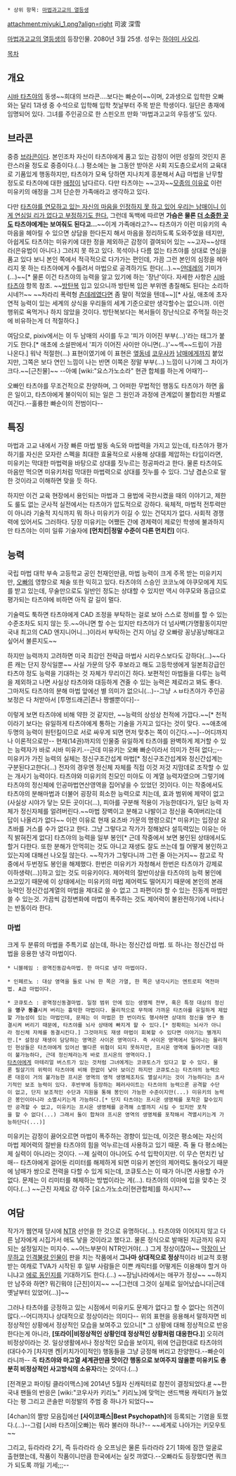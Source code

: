  * 상위 항목: [[마법과고교의 열등생]]
attachment:miyuki_1.png?align=right
司波 深雪

[[마법과고교의 열등생]]의 등장인물. 2080년 3월 25생. 성우는 [[하야미 사오리]].

[[목차]]
== 개요 ==
[[시바 타츠야]]의 동생~~희대의 브라콘....보다는 빠순이~~이며, 2과생으로 입학한 오빠와는 달리 1과생 중 수석으로 입학해 입학 첫날부터 주목 받은 학생이다. 일단은 총재에 임명되어 있다. 그녀를 주인공으로 한 스핀오프 만화 '마법과고교의 우등생'도 있다. 

== 브라콘 ==
중증 [[브라더 콤플렉스|브라콘]]이다. 본인조차 자신이 타츠야에게 품고 있는 감정이 어떤 성질의 것인지 혼란스러울 정도로 중증이다.(…) 평소에는 늘 그동안 받아온 사회 지도층으로서의 교육대로 기품있게 행동하지만, 타츠야가 모욕 당하면 지나치게 흥분해서 A급 마법을 난무할 정도로 타츠야에 대한 [[얀데레|애정]]이 남다르다. 다만 타츠야는 ~~고자~~[[무감정|모종의 이유]]로 이런 미유키의 애정을 그저 단순한 가족애라고 생각하고 있다.

다만 [[인지부조화|타츠야를 연모하고 있는 자신의 마음을 인정하지 못 하고 있어 우리는 남매이니 이게 연심일 리가 없다고 부정하기도 한다.]] 그런데 독백에 따르면 '''가슴은 물론 [[보지|더 소중한 곳]]도 타츠야에게는 보여줘도 된다고…'''~~이게 가족애라고?~~ 타츠야가 이런 미유키의 속마음을 헤아릴 수 있으면 상담을 한다든지 해서 마음을 정리하도록 도와주었을 테지만, 아쉽게도 타츠야는 미유키에 대한 정을 제외하곤 감정이 결여되어 있는 ~~고자~~상태라(은유법이 아니다.) 그러지 못 하고 있다. 목석이나 다름 없는 타츠야를 상대로 연심을 품고 있다 보니 본인 쪽에서 적극적으로 다가가는 편인데, 가끔 그런 본인의 심정을 헤아리지 못 하는 타츠야에게 수틀려서 마법으로 공격하기도 한다(…).~~[[얀데레]]의 기미가(…)~~[* 물론 이건 타츠야의 능력을 알고 있기에 하는 '장난'이다. 자세한 사항은 [[시바 타츠야]] 항목 참조. ~~[[방탄복]] 입고 있으니까 방탄복 입은 부위엔 총질해도 된다는 소리하시네?!~~ ~~차라리 폭력형 [[츤데레]]였다면 좀 말이 적었을 텐데~~][* 사실, 애초에 초자연적 능력이 있는 세계의 상식을 우리들의 세계 기준으로만 생각할수는 없으니까. 이런 행위로 욕먹거나 하지 않았을 것이다. 방탄복보다는 복서들이 장난식으로 주먹질 하는것에 비유하는게 더 적절하다.]

여담으로, pixiv에서는 이 두 남매의 사이를 두고 '피가 이어진 부부(…)'라는 태그가 붙기도 한다.[* 애초에 소설판에서 '피가 이어진 사이만 아니면(...)'~~섹~~드립이 가끔 나온다.] 워낙 적절한(…) 표현이였기에 이 표현은 [[내여귀|옆동네]] [[코우사카 쿄우스케|코우사카]] [[코우사카 키리노|남매]]에게까지 붙었지만, 그쪽은 보다 연인 느낌이 나는 반면 이쪽은 정말 부부(…) 느낌이 나기에 그 차이가 크다.~~[근친물]~~ --아예 [wiki:"요스가노소라" 현관 합체를 하는게 어때?]--

오빠인 타츠야를 무조건적으로 찬양하며, 그 어떠한 무법적인 행동도 타츠야가 하면 옳은 일이고, 타츠야에게 불이익이 되는 일은 그 원인과 과정에 관계없이 불합리한 차별로 여긴다.--훌륭한 빠순이의 전범이다-- 
== 특징 ==
마법과 고교 내에서 가장 빠른 마법 발동 속도와 마법력을 가지고 있는데, 타츠야가 평가하기를 자신은 모자란 스펙을 최대한 효율적으로 사용해 상대를 제압하는 타입이라면, 미유키는 막대한 마법력을 바탕으로 상대를 짓누르는 정공파라고 한다. 물론 타츠야도 마음만 먹으면 미유키처럼 막대한 마법력으로 상대를 짓누를 수 있다. 그냥 겸손으로 말한 것이라고 이해하면 맞을 듯 하다.

하지만 이건 교육 현장에서 용인되는 마법과 그 용법에 국한시켰을 때의 이야기고, 제한도 룰도 없는 군사적 실전에서는 타츠야가 압도적으로 강하다. 육체적, 마법적 전투력만이 아니라 기술적 지식까지 뭐 하나 미유키가 이길 수 있는 건덕지가 없다. 사회적 경쟁력에 있어서도 그러하다. 당장 미유키는 어쨌든 간에 경제력이 제로인 학생에 불과하지만 타츠야는 이미 일류 기술자에 '''[먼치킨|정말 수준이 다른 먼치킨]''' 이다.
== 능력 ==
국립 마법 대학 부속 고등학교 공인 천재인만큼, 마법 능력이 크게 주목 받는 미유키지만, [[시바 타츠야|오빠]]의 영향으로 체술 또한 익히고 있다. 타츠야의 스승인 코코노에 야쿠모에게 지도를 받고 있는데, 무술만으로도 일반인 정도는 상대할 수 있지만 역시 야쿠모와 동급으로 평가되는 타츠야에 비하면 아직 갈 길이 멀다.

기술력도 툭하면 타츠야에게 CAD 조정을 부탁하는 걸로 보아 스스로 정비를 할 수 있는 수준조차도 되지 않는 듯.~~아니면 할 수는 있지만 타츠야가 더 넘사벽(가명활동이지만 국내 최고의 CAD 엔지니어니…)이라서 부탁하는 건지 아님 걍 오빠랑 꽁냥꽁냥해대고 싶어서 불른지도~~

하지만 능력까지 고려하면 미국 최강인 전략급 마법사 시리우스보다도 강하다(…)~~다른 캐는 단지 장식일뿐~~ 사실 가문의 당주 후보라고 해도 고등학생에게 일본최강급인 타츠야 정도 능력을 기대하는 것 자체가 무리이긴 하다. 보편적인 마법들을 다루는 능력을 제외하고 나면 사실상 타츠야와 대등하게 견줄 수 있는 능력은 제로라고 봐도 좋다. 그마저도 타츠야의 분해 마법 앞에선 별 의미가 없으니(…)--그냥 ㅅㅂ타츠야가 주인공 보정은 다 처받아서 [투명드래곤|존나 짱쎌뿐이다]--

이렇게 보면 타츠야에 비해 약한 것 같지만, ~~능력의 상성상 천적에 가깝다.~~[* 천적이라기 보다는 유일하게 타츠야에게 통하는 기술을 가지고 있다는 것이 맞다. ~~애초에 두명의 능력이 원턴킬이므로 서로 싸우게 되면 먼저 맞추는 쪽이 이긴다.~~]--어디까지나 이론적으로만-- 현재(14권)까지의 인물중 유일하게 타츠야를 완벽하게 제거할 수 있는 능력자가 바로 시바 미유키.--근데 미유키는 오빠 빠순이라서 의미가 전혀 없다;;-- 미유키가 가진 능력의 실체는 정신구조간섭계 마법[* 정신구조간섭계와 정신간섭계는 구분된다고한다(...) 전자의 경우엔 정신체 자체를 직접 이것 저것 지맘데로 조작할 수 있는 개사기 능력이다. 타츠야와 미유키의 친모인 미야도 이 계열 능력자였으며 그렇기에 타츠야의 정신체에 인공마법연산영역을 집어넣을 수 있었던 것]이다. 이는 작중에서도 타츠야의 분해마법과 더불어 굉장히 희소한 능력으로 치는데, 효과 범위에 제약이 없고(사실상 시야가 닿는 모든 곳이다(...), 피아를 구분해 적용이 가능한데다가, 일단 능력 자체가 정신자체를 얼려버린다.~~마법 장벽이고 분해고 나발이고 정신을 죽여버리는데 답이 나올리가 없다~~ 이런 이유로 현재 요츠바 가문의 명령으로[* 미유키는 입장상 요츠바를 거스를 수가 없다고 한다. 그냥 그렇다고 작가가 정해놨다 설득력있는 이유는 아직 밝혀진게 없다] 타츠야의 능력을 일부 봉인[* 근데 작중에서 보면 봉인된 상태에서도 할거 다한다. 또한 분해가 안먹히는 것도 아니고 재생도 잘도 쓰는데 뭘 어떻게 봉인하고 있는지에 대해선 나오질 않는다. ~~작가가 그렇다니까 그런 줄 아는거지~~ 참고로 작중에서 두번정도 봉인을 해제했다. 한번은 미유키가 자청해서 한번은 타츠야가 강제로 이하생략(...)]하고 있는 것도 미유키이다. 제어력의 절반이상을 타츠야의 능력 봉인에 쓰고있기 때문에 이 상태에서는 미유키의 마법 제어력도 떨어지기 때문에 본인의 본래 능력인 정신간섭계열의 마법을 제대로 쓸 수 없고 그 파편이라 할 수 있는 진동계 마법만 쓸 수 있는것. 가끔씩 감정변화에 마법이 폭주하는 것도 제어력이 불완전하기에 나타나는 반동이라 한다.
=== 마법 ===
크게 두 분류의 마법을 주특기로 삼는데, 하나는 정신간섭 마법. 또 하나는 정신간섭 마법을 응용한 냉각 마법이다.

 * 니블헤임 : 광역진동감속마법. 한 마디로 냉각 마법이다.

 * 인페르노 : 대상 영역을 둘로 나눠 한 쪽은 가열, 한 쪽은 냉각시키는 엔트로피 역전마법. A급 마법이다.

 * 코큐토스 : 광역정신동결마법. 일정 범위 안에 있는 생명체 전부, 혹은 특정 대상의 정신을 '''영구 동결'''시켜 버리는 흉악한 마법이다. 물리적으로 무적에 가까운 타츠야를 유일하게 제압할 가능성이 있는 마법인데, 문제는 이 마법은 한 번이라도 행사하면 상대의 정신을 영구 동결시켜 버리기 때문에, 타츠야를 뇌사 상태에 빠지게 할 수 있다.[* 정확히는 뇌사가 아니라 정신체 자체를 동결시킨다.] 그것마저도 재생 마법이 회복할 수 있다면 이야기는 별개지만.[* 설정상 재생이 담당하는 영역은 사이온 영역이다. 즉 사이온 영역에서 일어나는 물리적인 현상들은 타츠야에게 있어선 별다른 위협이 되지 못하지만, 프시온 영역에 들어가면 대응이 불가능하다, 근데 정신체라는게 바로 프시온의 영역이다.]
 [[시바 타츠야|타츠야]]에게 마테리얼 버스트가 있는 것처럼 그녀에게는 코큐토스가 있다고 할 수 있다. 물론 필살기의 위력이 타츠야에 비해 한없이 낮아 보이긴 하지만 코큐토스는 타츠야의 능력으론 대응이 거의 불가능한 프시온 영역의 영적 생명체조차도 멸살시키는 것이 가능하다는 초사기적인 보조 능력이 있다. 후반부에 등장하는 페러사이트는 타츠야의 능력으론 공격할 수단이 없고, 단지 보조적인 수단과 지원을 통해 봉인이 가능한 수준이지만(...) 미유키의 능력은 봉인이아니라 소멸시키는게 가능하다.[* 단지 타츠야는 프시온 생명체를 포착은 할수있지만 공격할 수 없고, 미유키는 프시온 생명체를 공격해 소멸까지 시킬 수 있지만 포착을 할 수 없다(...) 그래서 둘이 합쳐야 프시온 영역의 생명체를 포착해서 격멸시키는게 가능하단다(...)]

미유키는 감정이 끓어오르면 마법이 폭주하는 경향이 있는데, 이것은 평소에는 자신의 마법 제어력의 절반을 타츠야의 힘을 억누르는데 사용하고 있기 때문. 즉 둘 다 평소에는 제 실력이 아니라는 것이다. --제 실력이 아니어도 수석 입학이지만. 이 무슨 먼치킨 남매-- 타츠야에게 걸어둔 리미터를 해제하게 되면 미유키 본인의 제어력도 돌아오기 때문에 남매가 쌍으로 전력을 다할 수 있게 되는데, 코큐토스는 이 때가 아니면 사용할 수가 없다. 문제는 이 리미터를 해제하는 방법이라는 게(…). 타츠야의 이마에 입을 맞추는 것이다.(…) ~~근친 자제요 걍 아주 [요스가노소라|현관합체]를 하시지?~~

== 여담 ==
작가가 웹연재 당시에 [[NTR]] 선언을 한 것으로 유명하다(…). 타츠야와 이어지지 않고 다른 남자에게 시집가서 애도 낳을 것이라고 했다고. 물론 정식으로 발매된 지금까지 유지되는 설정일지는 미지수. ~~어느부분이 NTR인거야(...) 그게 정상이잖아~~
[[마법과고교의 열등생/비판|막장이 난무하고]] [[시바 타츠야|인격불량 인물]]이 판을 치는 작품에서 '''그나마 상대적으로 정상'''적이라 비교적 호평받는 여캐로 TVA가 시작된 후 일부 사람들은 이쁜 캐릭터를 어떻게든 이용해야 할거 아니냐고 [[에로 동인지]]를 기대하기도 한다.(…) ~~장님나라에서는 애꾸가 정상~~ ~~하지만 남주와 하면? 뭐긴뭐야 [근친]이지~~ ~~[그런데 그것이 실제로 일어났습니다|근데 옛날부터 있었어(…)]~~

그러나 타츠야를 긍정하고 있는 시점에서 미유키도 문제가 없다고 할 수 없다는 의견이 많다.--어디까지나 상대적으로 정상이라는 의미다-- 위의 표현을 응용해서 말하자면 비정상적인 상황에서 정상적인 모습을 보여주고 있으니[* 그 상황에 대해 정상적으로 반응한다는게 아니라, '''[또라이|비정상적인 상황인데 정상적인 상황처럼 대응한다.]'''] 오히려 비정상이라는 것. 일상생활에서나 정상적인 모습을 보이지, 위에 언급한대로 타츠야의 (대다수가 [차지맨 켄|키치가이]적인) 행동들을 그냥 긍정해 버리고 찬양한다.--빠순이라니까-- 즉 '''타츠야와 마고열 세계관만큼 맛이간 행동으로 보여주지 않을뿐 미유키도 충분히 비정상적인 사고방식의 소유자'''라는 것이다.(...)

[전격문고 파이팅 클라이맥스]에 2014년 5월자 신캐릭터로 참전이 결정되었다.[http://bbs2.ruliweb.daum.net/gaia/do/ruliweb/default/ps/93/read?articleId=1398564&objCate1=&bbsId=G003 #] ~~한국내 팬들의 반응은 [wiki:"코우사카 키리노" 키리노]에 맞먹는 샌드백용 캐릭터가 늘었다는 평 그리고 콘솔판 미정발의 주범 중 하나가 되었다~~

[4chan]의 짤방 모음집에선 '''[사이코패스|Best Psychopath]'''에 등록되는 기염을 토했다.(...)--그럼 [시바 타츠야|오빠]는 뭐라 불러야 하나?-- ~~세계로 나아가는 키모우토~~

그리고, 듀라라라 2기, 즉 듀라라라 승 오프닝은 물론 듀라라라 2기 1화에 잠깐 얼굴로 출현했는데, 작품이 작품이니만큼 한국에서는 실컷 까였다.--오빠라도 등장했다면 쿼크가 되도록 까일 기세;;;--

